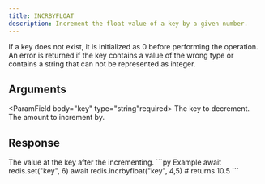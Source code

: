 ```yaml
---
title: INCRBYFLOAT
description: Increment the float value of a key by a given number.
---
```


If a key does not exist, it is initialized as 0 before performing the operation. An error is returned if the key contains a value of the wrong type or contains a string that can not be represented as integer.

## Arguments

<ParamField body="key" type="string"required>
The key to decrement.
</ParamField>
<ParamField body="incrementBy" type="float" required>
The amount to increment by.
</ParamField>


## Response

<ResponseField  type="float" required>
The value at the key after the incrementing.
</ResponseField>

<RequestExample>
```py Example
await redis.set("key", 6)
await redis.incrbyfloat("key", 4,5)
# returns 10.5
```
</RequestExample>